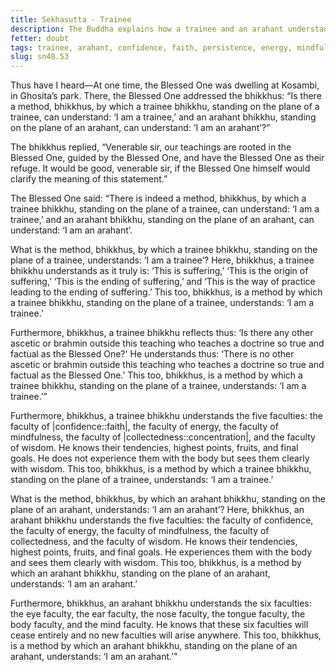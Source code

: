 ```yaml
---
title: Sekhasutta - Trainee
description: The Buddha explains how a trainee and an arahant understand their respective attainments.
fetter: doubt
tags: trainee, arahant, confidence, faith, persistence, energy, mindfulness, collectedness, concentration, six faculties, wisdom, sn, sn48
slug: sn48.53
---
```


Thus have I heard—At one time, the Blessed One was dwelling at Kosambi, in Ghosita’s park. There, the Blessed One addressed the bhikkhus: “Is there a method, bhikkhus, by which a trainee bhikkhu, standing on the plane of a trainee, can understand: ‘I am a trainee,’ and an arahant bhikkhu, standing on the plane of an arahant, can understand: ‘I am an arahant’?”

The bhikkhus replied, “Venerable sir, our teachings are rooted in the Blessed One, guided by the Blessed One, and have the Blessed One as their refuge. It would be good, venerable sir, if the Blessed One himself would clarify the meaning of this statement.”

The Blessed One said: “There is indeed a method, bhikkhus, by which a trainee bhikkhu, standing on the plane of a trainee, can understand: ‘I am a trainee,’ and an arahant bhikkhu, standing on the plane of an arahant, can understand: ‘I am an arahant’.

What is the method, bhikkhus, by which a trainee bhikkhu, standing on the plane of a trainee, understands: ‘I am a trainee’? Here, bhikkhus, a trainee bhikkhu understands as it truly is: ‘This is suffering,’ ‘This is the origin of suffering,’ ‘This is the ending of suffering,’ and ‘This is the way of practice leading to the ending of suffering.’ This too, bhikkhus, is a method by which a trainee bhikkhu, standing on the plane of a trainee, understands: ‘I am a trainee.’

Furthermore, bhikkhus, a trainee bhikkhu reflects thus: ‘Is there any other ascetic or brahmin outside this teaching who teaches a doctrine so true and factual as the Blessed One?' He understands thus: ‘There is no other ascetic or brahmin outside this teaching who teaches a doctrine so true and factual as the Blessed One.’ This too, bhikkhus, is a method by which a trainee bhikkhu, standing on the plane of a trainee, understands: ‘I am a trainee.’”

Furthermore, bhikkhus, a trainee bhikkhu understands the five faculties: the faculty of |confidence::faith|, the faculty of energy, the faculty of mindfulness, the faculty of |collectedness::concentration|, and the faculty of wisdom. He knows their tendencies, highest points, fruits, and final goals. He does not experience them with the body but sees them clearly with wisdom. This too, bhikkhus, is a method by which a trainee bhikkhu, standing on the plane of a trainee, understands: ‘I am a trainee.’

What is the method, bhikkhus, by which an arahant bhikkhu, standing on the plane of an arahant, understands: ‘I am an arahant’? Here, bhikkhus, an arahant bhikkhu understands the five faculties: the faculty of confidence, the faculty of energy, the faculty of mindfulness, the faculty of collectedness, and the faculty of wisdom. He knows their tendencies, highest points, fruits, and final goals. He experiences them with the body and sees them clearly with wisdom. This too, bhikkhus, is a method by which an arahant bhikkhu, standing on the plane of an arahant, understands: ‘I am an arahant.’

Furthermore, bhikkhus, an arahant bhikkhu understands the six faculties: the eye faculty, the ear faculty, the nose faculty, the tongue faculty, the body faculty, and the mind faculty. He knows that these six faculties will cease entirely and no new faculties will arise anywhere. This too, bhikkhus, is a method by which an arahant bhikkhu, standing on the plane of an arahant, understands: ‘I am an arahant.’"